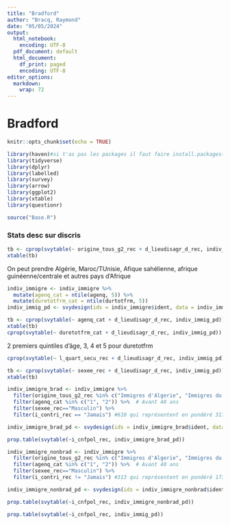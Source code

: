 ```yaml
---
title: "Bradford"
author: "Bracq, Raymond"
date: "05/05/2024"
output:
  html_notebook: 
    encoding: UTF-8
  pdf_document: default
  html_document:
    df_print: paged
    encoding: UTF-8
editor_options:
  markdown:
    wrap: 72
---
```


# Bradford {.tabset .tabset-fade}

```r
knitr::opts_chunk$set(echo = TRUE)
```

```r
library(haven)#si t'as pas les packages il faut faire install.packages("nom du package") dans la console
library(tidyverse)
library(dplyr)
library(labelled)
library(survey)
library(arrow)
library(ggplot2)
library(xtable)
library(questionr)
```

```r
source("Base.R")
```

### Stats desc sur discris


```r
tb <- cprop(svytable(~ origine_tous_g2_rec + d_lieudisagr_d_rec, indiv_immig_pd))
xtable(tb)
```
On peut prendre Algérie, Maroc/TUnisie, Afique sahélienne, afrique guinéenne/centrale et autres pays d'Afrique
```r
indiv_immigre <- indiv_immigre %>%
  mutate(agenq_cat = ntile(agenq, 5)) %>% 
  mutate(duretotfrm_cat = ntile(durtotfrm, 5))
indiv_immig_pd <- svydesign(ids = indiv_immigre$ident, data = indiv_immigre, weights = indiv_immigre$poidsi)

```

```r
tb <- cprop(svytable(~ agenq_cat + d_lieudisagr_d_rec, indiv_immig_pd))
xtable(tb)
cprop(svytable(~ duretotfrm_cat + d_lieudisagr_d_rec, indiv_immig_pd))

```
2 premiers quintiles d'âge, 3, 4 et 5 pour duretotfrm

```r
cprop(svytable(~ l_quart_secu_rec + d_lieudisagr_d_rec, indiv_immig_pd))

```
```r
tb <- cprop(svytable(~ sexee_rec + d_lieudisagr_d_rec, indiv_immig_pd))
xtable(tb)
```

```r
indiv_immigre_brad <- indiv_immigre %>% 
  filter(origine_tous_g2_rec %in% c("Immigres d'Algerie", "Immigres du Maroc/Tunisie", "Immigres d'Afrique sahelienne", "Immigres d'Afrique guineenne/centrale","Immigres d'autres pays d'Afrique")) %>% 
  filter(agenq_cat %in% c("1", "2")) %>%  # Avant 40 ans
  filter(sexee_rec=="Masculin") %>% 
  filter(i_contri_rec == "Jamais") #610 qui représentent en pondéré 317398

indiv_immigre_brad_pd <- svydesign(ids = indiv_immigre_brad$ident, data = indiv_immigre_brad, weights = indiv_immigre_brad$poidsi)

```

```r
prop.table(svytable(~i_cnfpol_rec, indiv_immigre_brad_pd))
```

```r
indiv_immigre_nonbrad <- indiv_immigre %>% 
  filter(origine_tous_g2_rec %in% c("Immigres d'Algerie", "Immigres du Maroc/Tunisie", "Immigres d'Afrique sahelienne", "Immigres d'Afrique guineenne/centrale","Immigres d'autres pays d'Afrique")) %>% 
  filter(agenq_cat %in% c("1", "2")) %>%  # Avant 40 ans
  filter(sexee_rec=="Masculin") %>% 
  filter(i_contri_rec != "Jamais") #313 qui représentent en pondéré 173519

indiv_immigre_nonbrad_pd <- svydesign(ids = indiv_immigre_nonbrad$ident, data = indiv_immigre_nonbrad, weights = indiv_immigre_nonbrad$poidsi)
```

```r
prop.table(svytable(~i_cnfpol_rec, indiv_immigre_nonbrad_pd))
```

```r
prop.table(svytable(~i_cnfpol_rec, indiv_immig_pd))
```
